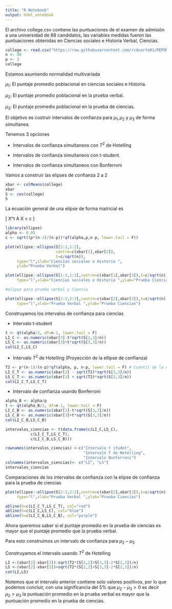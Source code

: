 ```yaml
---
title: "R Notebook"
output: html_notebook
---
```

El archivo college.csv contiene las puntuaciones de el examen de admisión a una universidad de 88 candidatos, las variables medidas fueron las puntuaciones obtenidas en Ciencias sociales e Historia Verbal, Ciencias.

```r
college <- read.csv("https://raw.githubusercontent.com/rcduarte01/REPOMETODOS/main/college.csv")
n <- 88
p <- 3
college
```

Estamos asumiendo normalidad multivariada

$\mu_1$: El puntaje promedio poblacional en ciencias sociales e Historia.

$\mu_2$: El puntaje promedio poblacional en la prueba verbal.

$\mu_3$: El puntaje promedio poblacional en la prueba de ciencias.

El objetivo es costruir intervalos de confianza para $\mu_1,\mu_2$ y $\mu_3$ de forma simultanea.

Tenemos 3 opciones

- Intervalos de confianza simultaneos con $T^2$ de Hotelling

- Intervalos de confianza simultaneos con t-student.

- Intervalos de confianza simultaneos con Bonferroni


Vamos a construir las elipses de confianza 2 a 2
```r
xbar <- colMeans(college)
xbar
S <- cov(college)
S
```

La ecuación general de una elipse de forma matricial es

\[
X^t A X < c
\]

```r
library(ellipse)
alpha <- 0.05
c <- sqrt((p*(n-1)/(n-p))*qf(alpha,p,n-p, lower.tail = F))

plot(ellipse::ellipse(S[1:2,1:2],
                      centre=c(xbar[1],xbar[2]),
                      t=c/sqrt(n)),
     type="l",xlab="Ciencias sociales e Historia ",
     ylab="Prueba Verbal")

plot(ellipse::ellipse(S[1:3,1:3],centre=c(xbar[1],xbar[3]),t=c/sqrt(n)),
     type="l",xlab="Ciencias sociales e Historia ",ylab="Prueba Ciencias")

#elipse para prueba verbal y Ciencia

plot(ellipse::ellipse(S[2:3,2:3],centre=c(xbar[2],xbar[3]),t=c/sqrt(n)),
     type="l",xlab="Prueba Verbal ",ylab="Prueba Ciencias")
```


Construyamos los intervalos de confianza para ciencias

- Intervalo t-student
```r
t <- qt(alpha/2, df=n-1, lower.tail = F)
LI_C <- as.numeric(xbar[3]-t*sqrt(S[3,3]/n))
LS_C <- as.numeric(xbar[3]+t*sqrt(S[3,3]/n))
cat(LI_C,LS_C)
```

- Intervalo $T^2$ de Hotelling (Proyección de la ellipse de confianza)
```r
T2 <- p*(n-1)/(n-p)*qf(alpha, p, n-p, lower.tail = F) # Cuantil de la distribución T^2 de Hotelling 
LI_C_T <- as.numeric(xbar[3] - sqrt(T2)*sqrt(S[3,3]/n))
LS_C_T <- as.numeric(xbar[3] + sqrt(T2)*sqrt(S[3,3]/n))
cat(LI_C_T,LS_C_T)
```

- Intervalo de confianza usando Bonferroni

```r
alpha_B <- alpha/p
t <- qt(alpha_B/2, df=n-1, lower.tail = F)
LI_C_B <- as.numeric(xbar[3]-t*sqrt(S[3,3]/n))
LS_C_B <- as.numeric(xbar[3]+t*sqrt(S[3,3]/n))
cat(LI_C_B,LS_C_B)

```


```r
intervalos_ciencias <- t(data.frame(c(LI_C,LS_C),
           c(LI_C_T,LS_C_T),
           c(LI_C_B,LS_C_B)))

rownames(intervalos_ciencias) <-c("Intervalo t studet",
                                  "Intervalo T de Hotelling",
                                  "Intervalo Bonferroni")
colnames(intervalos_ciencias)<- c("LI", "LS")
intervalos_ciencias
```

Comparaciones de los intervalos de confianza con la elipse de confianza para la prueba de ciencias

```r
plot(ellipse::ellipse(S[2:3,2:3],centre=c(xbar[2],xbar[3]),t=c/sqrt(n)),
     type="l",xlab="Prueba Verbal ",ylab="Prueba Ciencias")

abline(h=c(LI_C_T,LS_C_T), col="red")
abline(h=c(LI_C,LS_C), col="blue")
abline(h=c(LI_C_B,LS_C_B), col="purple")

```

Ahora queremos saber si el puntaje promedio en la prueba de ciencias es mayor que el puntaje promedio que la prueba verbal.

Para esto construimos un intervalo de confianza para $\mu_2-\mu_3$

Construyamos el intervalo usando $T^2$ de Hotelling

```r
LI <-(xbar[2]-xbar[3])-sqrt(T2*(S[2,2]+S[3,3]-2*S[2,3])/n)
LS <-(xbar[2]-xbar[3])+sqrt(T2*(S[2,2]+S[3,3]-2*S[2,3])/n)
cat(LI,LS)
```

Notemos que el intervalo anterior contiene solo valores positivos, por lo que podemos concluir, con una significancia del 5\% que $\mu_2-\mu_3>0$ es decir $\mu_2>\mu_3$ la puntuación promedio en la prueba verbal es mayor que la puntuación promedio en la prueba de ciencias.
